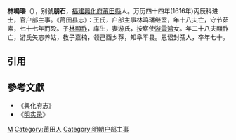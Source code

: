 {{明清人物信息框
| 姓名 = 林鳴璠
| 原名 =
| 圖片名稱 = 
| 圖片大小 = 
| 圖片說明 = 
| 最高職務 = 户部主事
| 國家 = 大明
| 爵位 =
| 籍貫 = [[福建|福建]][[興化府|興化府]][[莆田縣|莆田縣]]
| 族裔 = 漢族
| 旗籍 = 
| 字號 = 號朋石
| 室名 = 
| 諡號 = 
| 出生日期 = 生年未詳
| 出生地點 = 興化府莆田縣
| 逝世日期 = 卒年未詳
| 逝世地點 = 
| 墓葬 =
| 配偶 =
| 親屬 = 
| 出身 = 
*萬曆四十四年丙辰科同進士出身
| 經歷 = 
| 著作 = 
}}
'''林鳴璠'''（{{bd|？||？|}}），别號'''朋石'''，[[福建|福建]][[興化府|興化府]][[莆田縣|莆田縣]]人。万历四十四年(1616年)丙辰科进士，官户部主事。《莆田县志》：王氏，户部主事林鸣璠继室，年十八夫亡，守节茹素，七十七年而殁。子[[林顯祚|林顯祚]]，庠生，妻游氏，按察使[[游雲鴻|游雲鴻]]女。年二十八夫顯祚亡，游氏矢志养姑，教子嘉楠，领己酉乡荐，知阜平县。恩诏封孺人，卒年七十。

==引用==
{{reflist}}

==參考文獻==
*《興化府志》
*《[[明实录|明实录]]》

{{萬曆四十四年丙辰科殿試金榜}}
{{DEFAULTSORT:Lin林}}
[[Category:林姓|M]]
[[Category:莆田人|Category:莆田人]]
[[Category:明朝户部主事|Category:明朝户部主事]]